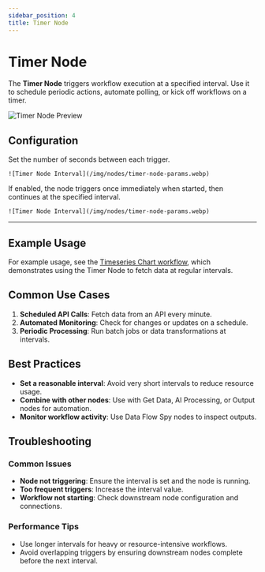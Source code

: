 ```yaml
---
sidebar_position: 4
title: Timer Node
---
```


# Timer Node

The **Timer Node** triggers workflow execution at a specified interval. Use it to schedule periodic actions, automate polling, or kick off workflows on a timer.

![Timer Node Preview](/img/nodes/timer-node-preview.webp)

## Configuration


<Tabs>
  <TabItem value="interval" label="Interval (s)" default>
    Set the number of seconds between each trigger.  

    ![Timer Node Interval](/img/nodes/timer-node-params.webp)
  </TabItem>
  <TabItem value="immediate" label="Trigger Immediately">
    If enabled, the node triggers once immediately when started, then continues at the specified interval.

    ![Timer Node Interval](/img/nodes/timer-node-params.webp)
  </TabItem>
</Tabs>

---

## Example Usage

For example usage, see the [Timeseries Chart workflow](/docs/workflows/data/timeseries-chart), which demonstrates using the Timer Node to fetch data at regular intervals.

## Common Use Cases

1. **Scheduled API Calls**: Fetch data from an API every minute.
2. **Automated Monitoring**: Check for changes or updates on a schedule.
3. **Periodic Processing**: Run batch jobs or data transformations at intervals.

## Best Practices

- **Set a reasonable interval**: Avoid very short intervals to reduce resource usage.
- **Combine with other nodes**: Use with Get Data, AI Processing, or Output nodes for automation.
- **Monitor workflow activity**: Use Data Flow Spy nodes to inspect outputs.

## Troubleshooting

### Common Issues

- **Node not triggering**: Ensure the interval is set and the node is running.
- **Too frequent triggers**: Increase the interval value.
- **Workflow not starting**: Check downstream node configuration and connections.

### Performance Tips

- Use longer intervals for heavy or resource-intensive workflows.
- Avoid overlapping triggers by ensuring downstream nodes complete before the next interval.
